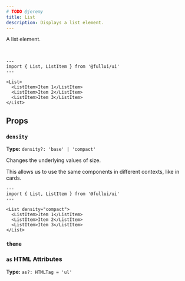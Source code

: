 ```yaml
---
# TODO @jeremy
title: List
description: Displays a list element.
---
```


A list element.

<br/>
  
```astro live
---
import { List, ListItem } from '@fullui/ui'
---

<List>
  <ListItem>Item 1</ListItem>
  <ListItem>Item 2</ListItem>
  <ListItem>Item 3</ListItem>
</List>
```

## Props
### `density`
**Type:** `density?: 'base' | 'compact'`

Changes the underlying values of size.

This allows us to use the same components in different contexts, like in cards.

```astro live
---
import { List, ListItem } from '@fullui/ui'
---

<List density="compact">
  <ListItem>Item 1</ListItem>
  <ListItem>Item 2</ListItem>
  <ListItem>Item 3</ListItem>
</List>
```

### `theme`
<Theming/>

### `as` HTML Attributes
**Type:** `as?: HTMLTag = 'ul'`
<AsProp/>